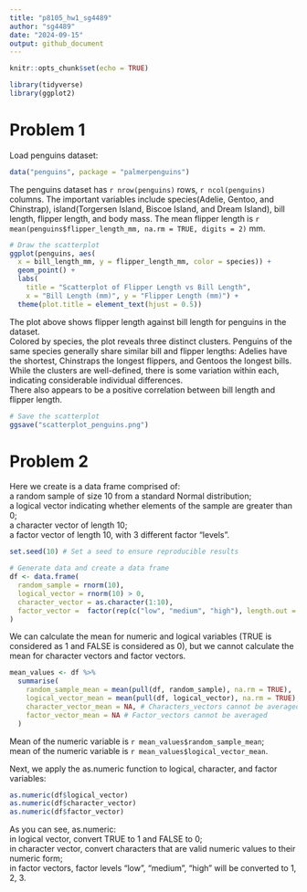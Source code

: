 ```yaml
---
title: "p8105_hw1_sg4489"
author: "sg4489"
date: "2024-09-15"
output: github_document
---
```


```r
knitr::opts_chunk$set(echo = TRUE)
```

```r
library(tidyverse)
library(ggplot2)
```

# Problem 1

Load penguins dataset:  

```r
data("penguins", package = "palmerpenguins")
```

The penguins dataset has `r nrow(penguins)` rows, `r ncol(penguins)` columns. The important variables include species(Adelie, Gentoo, and Chinstrap), island(Torgersen Island, Biscoe Island, and Dream Island), bill length, flipper length, and body mass. The mean flipper length is `r mean(penguins$flipper_length_mm, na.rm = TRUE, digits = 2)` mm.  

```r
# Draw the scatterplot
ggplot(penguins, aes(
  x = bill_length_mm, y = flipper_length_mm, color = species)) +
  geom_point() +
  labs(
    title = "Scatterplot of Flipper Length vs Bill Length",
    x = "Bill Length (mm)", y = "Flipper Length (mm)") +
  theme(plot.title = element_text(hjust = 0.5))
```

The plot above shows flipper length against bill length for penguins in the dataset.  
Colored by species, the plot reveals three distinct clusters. Penguins of the same species generally share similar bill and flipper lengths: Adelies have the shortest, Chinstraps the longest flippers, and Gentoos the longest bills. While the clusters are well-defined, there is some variation within each, indicating considerable individual differences.  
There also appears to be a positive correlation between bill length and flipper length.  

```r
# Save the scatterplot
ggsave("scatterplot_penguins.png")
```

# Problem 2

Here we create is a data frame comprised of:  
a random sample of size 10 from a standard Normal distribution;  
a logical vector indicating whether elements of the sample are greater than 0;  
a character vector of length 10;  
a factor vector of length 10, with 3 different factor “levels”.  

```r
set.seed(10) # Set a seed to ensure reproducible results

# Generate data and create a data frame
df <- data.frame(
  random_sample = rnorm(10),
  logical_vector = rnorm(10) > 0,
  character_vector = as.character(1:10),
  factor_vector =  factor(rep(c("low", "medium", "high"), length.out = 10))
)
```

We can calculate the mean for numeric and logical variables (TRUE is considered as 1 and FALSE is considered as 0), but we cannot calculate the mean for character vectors and factor vectors. 

```r
mean_values <- df %>%
  summarise(
    random_sample_mean = mean(pull(df, random_sample), na.rm = TRUE),
    logical_vector_mean = mean(pull(df, logical_vector), na.rm = TRUE),
    character_vector_mean = NA, # Characters_vectors cannot be averaged
    factor_vector_mean = NA # Factor_vectors cannot be averaged
  )
```

Mean of the numeric variable is `r mean_values$random_sample_mean`;  
mean of the numeric variable is `r mean_values$logical_vector_mean`.  

Next, we apply the as.numeric function to logical, character, and factor variables:  

```r
as.numeric(df$logical_vector) 
as.numeric(df$character_vector)
as.numeric(df$factor_vector)
```

As you can see, as.numeric:  
in logical vector, convert TRUE to 1 and FALSE to 0;  
in character vector, convert characters that are valid numeric values to their numeric form;  
in factor vectors, factor levels "low", "medium", "high" will be converted to 1, 2, 3.  

